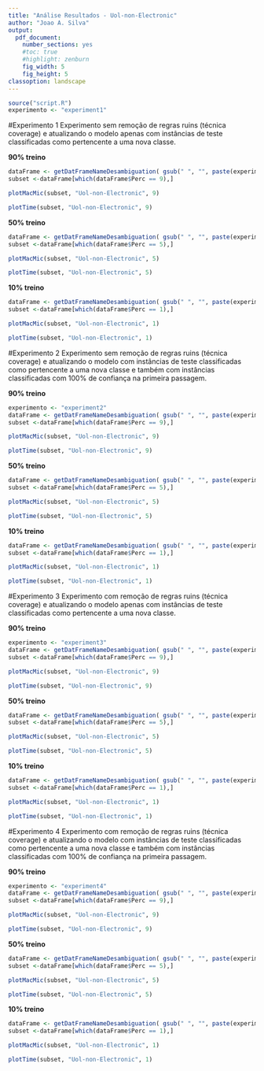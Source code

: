 ```yaml
---
title: "Análise Resultados - Uol-non-Electronic"
author: "Joao A. Silva"
output: 
  pdf_document: 
    number_sections: yes
    #toc: true
    #highlight: zenburn
    fig_width: 5
    fig_height: 5
classoption: landscape
---
```


```r
source("script.R")
experimento <- "experiment1"

```

#Experimento 1
Experimento sem remoção de regras ruins (técnica coverage) e atualizando o modelo apenas com instâncias de teste classificadas como pertencente a uma nova classe.

\pagebreak

**90% treino**

```r
dataFrame <- getDatFrameNameDesambiguation( gsub(" ", "", paste(experimento,"/","nonElectronic/nonElectronic9" )), 9)
subset <-dataFrame[which(dataFrame$Perc == 9),]

plotMacMic(subset, "Uol-non-Electronic", 9)

```
```r
plotTime(subset, "Uol-non-Electronic", 9)

```

\pagebreak

**50% treino**

```r
dataFrame <- getDatFrameNameDesambiguation( gsub(" ", "", paste(experimento,"/","nonElectronic/nonElectronic5" )), 5)
subset <-dataFrame[which(dataFrame$Perc == 5),]

plotMacMic(subset, "Uol-non-Electronic", 5)

```
```r
plotTime(subset, "Uol-non-Electronic", 5)

```

\pagebreak

**10% treino**

```r
dataFrame <- getDatFrameNameDesambiguation( gsub(" ", "", paste(experimento,"/","nonElectronic/nonElectronic1" )), 1)
subset <-dataFrame[which(dataFrame$Perc == 1),]

plotMacMic(subset, "Uol-non-Electronic", 1)

```
```r
plotTime(subset, "Uol-non-Electronic", 1)

```

\pagebreak


#Experimento 2
Experimento sem remoção de regras ruins (técnica coverage) e atualizando o modelo  com instâncias de teste classificadas como pertencente a uma nova classe e também com instâncias classificadas com 100% de confiança na primeira passagem.

\pagebreak

**90% treino**

```r
experimento <- "experiment2"
dataFrame <- getDatFrameNameDesambiguation( gsub(" ", "", paste(experimento,"/","nonElectronic/nonElectronic9" )), 9)
subset <-dataFrame[which(dataFrame$Perc == 9),]

plotMacMic(subset, "Uol-non-Electronic", 9)

```
```r
plotTime(subset, "Uol-non-Electronic", 9)

```

\pagebreak

**50% treino**

```r
dataFrame <- getDatFrameNameDesambiguation( gsub(" ", "", paste(experimento,"/","nonElectronic/nonElectronic5" )), 5)
subset <-dataFrame[which(dataFrame$Perc == 5),]

plotMacMic(subset, "Uol-non-Electronic", 5)

```
```r
plotTime(subset, "Uol-non-Electronic", 5)

```

\pagebreak

**10% treino**

```r
dataFrame <- getDatFrameNameDesambiguation( gsub(" ", "", paste(experimento,"/","nonElectronic/nonElectronic1" )), 1)
subset <-dataFrame[which(dataFrame$Perc == 1),]

plotMacMic(subset, "Uol-non-Electronic", 1)

```
```r
plotTime(subset, "Uol-non-Electronic", 1)

```

\pagebreak


#Experimento 3
Experimento com remoção de regras ruins (técnica coverage) e atualizando o modelo  apenas com instâncias de teste classificadas como pertencente a uma nova classe.

\pagebreak

**90% treino**

```r
experimento <- "experiment3"
dataFrame <- getDatFrameNameDesambiguation( gsub(" ", "", paste(experimento,"/","nonElectronic/nonElectronic9" )), 9)
subset <-dataFrame[which(dataFrame$Perc == 9),]

plotMacMic(subset, "Uol-non-Electronic", 9)

```
```r
plotTime(subset, "Uol-non-Electronic", 9)

```

\pagebreak

**50% treino**

```r
dataFrame <- getDatFrameNameDesambiguation( gsub(" ", "", paste(experimento,"/","nonElectronic/nonElectronic5" )), 5)
subset <-dataFrame[which(dataFrame$Perc == 5),]

plotMacMic(subset, "Uol-non-Electronic", 5)

```
```r
plotTime(subset, "Uol-non-Electronic", 5)

```

\pagebreak

**10% treino**

```r
dataFrame <- getDatFrameNameDesambiguation( gsub(" ", "", paste(experimento,"/","nonElectronic/nonElectronic1" )), 1)
subset <-dataFrame[which(dataFrame$Perc == 1),]

plotMacMic(subset, "Uol-non-Electronic", 1)

```
```r
plotTime(subset, "Uol-non-Electronic", 1)

```

\pagebreak

#Experimento 4
Experimento com remoção de regras ruins (técnica coverage) e atualizando o modelo  com instâncias de teste classificadas como pertencente a uma nova classe e também com instâncias classificadas com 100% de confiança na primeira passagem.

\pagebreak

**90% treino**

```r
experimento <- "experiment4"
dataFrame <- getDatFrameNameDesambiguation( gsub(" ", "", paste(experimento,"/","nonElectronic/nonElectronic9" )), 9)
subset <-dataFrame[which(dataFrame$Perc == 9),]

plotMacMic(subset, "Uol-non-Electronic", 9)

```
```r
plotTime(subset, "Uol-non-Electronic", 9)

```

\pagebreak

**50% treino**

```r
dataFrame <- getDatFrameNameDesambiguation( gsub(" ", "", paste(experimento,"/","nonElectronic/nonElectronic5" )), 5)
subset <-dataFrame[which(dataFrame$Perc == 5),]

plotMacMic(subset, "Uol-non-Electronic", 5)

```
```r
plotTime(subset, "Uol-non-Electronic", 5)

```

\pagebreak

**10% treino**

```r
dataFrame <- getDatFrameNameDesambiguation( gsub(" ", "", paste(experimento,"/","nonElectronic/nonElectronic1" )), 1)
subset <-dataFrame[which(dataFrame$Perc == 1),]

plotMacMic(subset, "Uol-non-Electronic", 1)

```
```r
plotTime(subset, "Uol-non-Electronic", 1)

```


\pagebreak